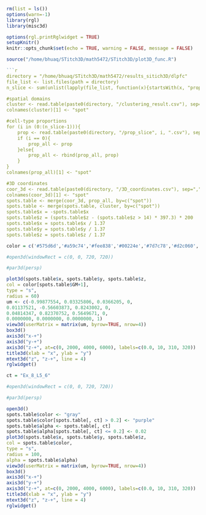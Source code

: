 ```r
rm(list = ls())
options(warn=-1)
library(rgl)
library(misc3d)

options(rgl.printRglwidget = TRUE)
setupKnitr()  
knitr::opts_chunk$set(echo = TRUE, warning = FALSE, message = FALSE)
```

```r
source("/home/bhuaq/STitch3D/math5472/STitch3D/plot3D_func.R")

```r
directory = "/home/bhuaq/STitch3D/math5472/results_sitich3D/dlpfc"
file_list <- list.files(path = directory)
n_slice <- sum(unlist(lapply(file_list, function(x){startsWith(x, "prop_slice")})))

#spatial domains
cluster <- read.table(paste0(directory, "/clustering_result.csv"), sep=",", header=TRUE)
colnames(cluster)[1] <- "spot"

#cell-type proportions
for (i in (0:(n_slice-1))){
    prop <- read.table(paste0(directory, "/prop_slice", i, ".csv"), sep=",", header=TRUE)
    if (i == 0){
        prop_all <- prop
    }else{
        prop_all <- rbind(prop_all, prop)
    }
}
colnames(prop_all)[1] <- "spot"

#3D coordinates
coor_3d <- read.table(paste0(directory, "/3D_coordinates.csv"), sep=",", header=TRUE)
colnames(coor_3d)[1] <- "spot"
spots.table <- merge(coor_3d, prop_all, by=c("spot"))
spots.table <- merge(spots.table, cluster, by=c("spot"))
spots.table$x = -spots.table$x
spots.table$z = (spots.table$z - (spots.table$z > 14) * 397.3) * 200
spots.table$x = spots.table$x / 1.37
spots.table$y = spots.table$y / 1.37
spots.table$z = spots.table$z / 1.37
```

```r
color = c('#575d6d','#a59c74','#fee838','#00224e','#7d7c78','#d2c060','#2a3f6d')

#open3d(windowRect = c(0, 0, 720, 720))
```

```r
#par3d(persp)
```

```r
plot3d(spots.table$x, spots.table$y, spots.table$z,
col = color[spots.table$GM+1],
type = "s",
radius = 60)
um <- c(-0.99877554, 0.03325806, 0.0366205, 0,
0.01137521, -0.56603873, 0.8243002, 0,
0.04814347, 0.82370752, 0.5649671, 0,
0.0000000, 0.0000000, 0.0000000, 1)
view3d(userMatrix = matrix(um, byrow=TRUE, nrow=4))
box3d()
axis3d("x-+")
axis3d("y-+")
axis3d("z-+", at=c(0, 2000, 4000, 6000), labels=c(0.0, 10, 310, 320))
title3d(xlab = "x", ylab = "y")
mtext3d("z", "z-+", line = 4)
rglwidget()
```

```r
ct = "Ex_8_L5_6"

#open3d(windowRect = c(0, 0, 720, 720))
```

```r
#par3d(persp)
```

```r
open3d()
spots.table$color <- "gray"
spots.table$color[spots.table[, ct] > 0.2] <- "purple"
spots.table$alpha <- spots.table[, ct]
spots.table$alpha[spots.table[, ct] <= 0.2] <- 0.02
plot3d(spots.table$x, spots.table$y, spots.table$z,
col = spots.table$color,
type = "s",
radius = 100,
alpha = spots.table$alpha)
view3d(userMatrix = matrix(um, byrow=TRUE, nrow=4))
box3d()
axis3d("x-+")
axis3d("y-+")
axis3d("z-+", at=c(0, 2000, 4000, 6000), labels=c(0.0, 10, 310, 320))
title3d(xlab = "x", ylab = "y")
mtext3d("z", "z-+", line = 4)
rglwidget()
```

